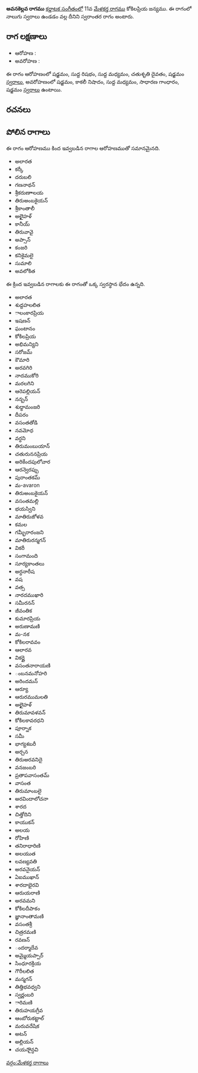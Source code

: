 {{Infobox ragam
	| name          	= అవనకెల్లవ
	| synonym	    	= 
	| mela          	= 
	| chakra        	= 
	| janaka        	= 
	| type          	= స్వరాంతర
	| arohanam      	= {{svaraC|S|R1|M1|D2|S'}} 
	| avarohanam    	= {{svaraC|S'|N3|M1|G2|S}}
	| jeeva         	=
	| chhaya        	=
	| nyasa         	=
	| vishesha      	= 
	| equivalent  		= 
}}
{{కర్ణాటక సంగీత రాగాలు}}
'''అవనకెల్లవ రాగము''' [[కర్ణాటక సంగీతం]]లో 11వ [[మేళకర్త రాగము]] కోకిలప్రియ జన్యము.  ఈ రాగంలో నాలుగు స్వరాలు ఉండడం వల్ల దీనిని స్వరాంతర రాగం అంటారు.


==రాగ లక్షణాలు==


* ఆరోహణ : {{svaraC|S|R1|M1|D2|S'}} 
* అవరోహణ : {{svaraC|S'|N3|M1|G2|S}}

ఈ రాగం ఆరోహణంలో షడ్జమం, సుద్ద రిషభం, సుద్ద మధ్యమం, చతుశృతి దైవతం, షడ్జమం [[స్వరాలు]], అవరోహణంలో షడ్జమం, కాకలీ నిషాదం, సుద్ద మధ్యమం, సాధారణ గాంధారం, షడ్జమం [[స్వరాలు]] ఉంటాయి.

==రచనలు==



==పోలిన రాగాలు==
ఈ రాగం ఆరోహణము కింద ఇవ్వబడిన రాగాల ఆరోహణముతో సమానమైనది.
* అలారత
* కర్కీ
* దరుబలి
* గణనాథన్
* శ్రీకరుణాాలయ
* తిరుఅంబకైయన్
* శ్రీకాంతాలీ
* అలైైహళ్
* కానీయ్
* తిరువావై
* అప్సాన్
* కంజరి
* కనికైమలై
* సుమాలి
* అవలోకిత

ఈ క్రింద ఇవ్వబడిన రాగాలకు ఈ రాగంతో ఒక్క స్వరస్థాన భేదం ఉన్నది.
* అలారత
* శుద్దహలలిత
* ాలంకారప్రియ
* ఇషణన్
* ఘంటానం
* కోకిలప్రియ
* అభిమన్యిని
* సరోజమ్
* కౌమారి
* అరవగిరి
* నాదముకోరి
* మరలగిని
* ఆరెపల్లియన్
* నన్బన్
* శుధ్ధామంజరి
* దీపరం
* వసంతతోడి
* నవమోధ
* వర్ధని
* తిరుమంబుయాన్
* చతురుననప్రియ
* అరికేందపులోవార
* ఆరన్వెరప్పు
* పురాంతకమ్
* మ-avaron
* తిరుఅంబకైయన్
* వసంతమల్లి
* భయస్విని
* మాతిరుజోళవ
* కమల
* గమ్భీరారంజని
* మాతిరురన్మగన్
* వికరీ
* సంగామంది
* సూర్యకాంతలు
* అర్ధనారీష
* వష
* వత్స
* నారదముఖారి
* సమీరనన్
* జీవంతిక
* కుమారప్రియ
* అరుణామణి
* మ-నక
* కోకిలరావవం
* ఆలారవ
* వికర్ణై
* వసంతనారాయణి
* ంబనమనోహరి
* అరిందమన్
* ఆర్యూ
* ఆరురముమలతి
* అలైైహళ్
* తిరుమావళవన్
* కోకిలకావరధని
* పూర్నాక
* సమీ
* భాగ్యశబరీ
* అర్చన
* తిరుఅరవనిదై
* వనజంబరి
* ప్రతాపవాసంతమ్
* వాసంత
* తిరుమాంబలై
* అరవిందాలోచనా
* శారద
* చిత్తోదిని
* కాయుకన్
* అలయ
* రోహిణి
* తనిరాధారిణి
* అలయుత
* లవణ్యవతి
* అరవనైయన్
* ఏఐముఖాన్
* శారదాభైరవి
* ఆరుయరాణి
* అరవమని
* కోకిలదీపాకం
* జ్ఞానాంతామణి
* వసంతశ్రీ
* చిత్రరమణి
* రవణన్
* ందర్మాదేవ
* అమ్మైయప్పార్
* సింధూరక్రియ
* గౌరీలలిత
* మన్మగన్
* తిత్తిభవధ్వని
* స్వర్ణంబరి
* ారిమణి
* తిరుహయగ్రీవ
* ఆంబోరుకట్టాల్
* మరువదేషిక
* అటన్
* అల్లియన్
* చయసాైన్ధవి



[[వర్గం:మేళకర్త రాగాలు]]